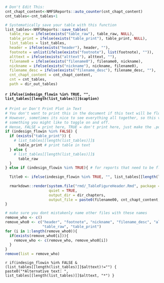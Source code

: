 

```r
# Don't Edit This:
cnt_chapt_content<-NMFSReports::auto_counter(cnt_chapt_content)
cnt_tables<-cnt_tables+1

# Systematically save your table with this function
list_tables<-NMFSReports::save_tables(
  table_raw = ifelse(exists("table_raw"), table_raw, NULL), 
  table_print = ifelse(exists("table_print"), table_print, NULL),
  list_tables = list_tables, 
  header = ifelse(exists("header"), header, ""),
  footnote = unlist(ifelse(exists("footnote"), list(footnote), "")), 
  alttext = ifelse(exists("alttext"), alttext, ""),
  filename0 = ifelse(exists("filename0"), filename0, nickname), 
  nickname = ifelse(exists("nickname"), nickname, filename0),
  filename_desc = ifelse(exists("filename_desc"), filename_desc, ""),  
  cnt_chapt_content = cnt_chapt_content, 
  cnt = cnt_tables, 
  path = dir_out_tables)

```
#### `r ifelse(indesign_flowin %in% TRUE, "", list_tables[[length(list_tables)]]$caption) `

```r

# Print or Don't Print Plot in Text
# You don't want to print this in the document if this text will be flowed into InDesign. 
# However, sometimes its nice to see everything all together, so this variable is 
# something you might like to toggle on and off. 
# Hense, FALSE = print here, TRUE = don't print here, just make the .pdf (coded above)
if (indesign_flowin %in% FALSE) { 
  if (exists("table_print")) {
    # list_tables[[length(list_tables)]]$
      table_print # print table in text
  } else {
    # list_tables[[length(list_tables)]]$
      table_raw
  }
} else if (indesign_flowin %in% TRUE){ # for reports that need to be flowed into InDesign 
  
  Title0 <- ifelse(indesign_flowin %in% TRUE, "", list_tables[[length(list_tables)]]$caption)
  
  rmarkdown::render(system.file("rmd/_TableFigureHeader.Rmd", package = "NMFSReports"), 
                    quiet = TRUE,
                    output_dir = dir_chapters, 
                    output_file = paste0(filename00, cnt_chapt_content,"_Title.docx"))
}

# make sure you dont mistakenly name other files with these names
remove_who <- c()
remove_who0 <- c("header", "footnote", "nickname", "filename_desc", "alttext", 
                 "table_raw", "table_print")
for (i in 1:length(remove_who0)){
  if(exists(remove_who0[i])){
    remove_who <- c(remove_who, remove_who0[i])
  }
}
remove(list = remove_who)

```

`r if(indesign_flowin %in% FALSE & (list_tables[[length(list_tables)]]$alttext)!="") { paste0("*Alternative text: ", list_tables[[length(list_tables)]]$alttext, "*") } `

